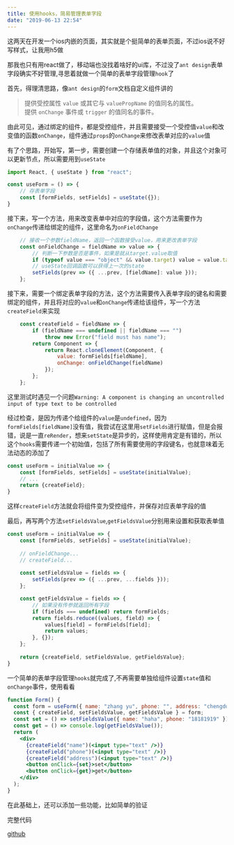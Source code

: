 ```yaml
---
title: 使用hooks，简易管理表单字段
date: "2019-06-13 22:54"
---
```


这两天在开发一个ios内嵌的页面，其实就是个挺简单的表单页面，不过ios说不好写样式，让我用h5做

那我也只有用react做了，移动端也没找着啥好的ui库，不过没了`ant design`表单字段确实不好管理,寻思着就做一个简单的表单字段管理`hook`了

首先，得理清思路，像`ant design`的`form`文档自定义组件讲的

> 提供受控属性 `value` 或其它与 `valuePropName` 的值同名的属性。<br/>
 提供 `onChange` 事件或 `trigger` 的值同名的事件。

由此可见，通过绑定的组件，都是受控组件，并且需要接受一个受控值`value`和改变值的函数`onChange`，组件通过`props`的`onChange`来修改表单对应的`value`值

有了个思路，开始写，第一步，需要创建一个存储表单值的对象，并且这个对象可以更新节点，所以需要用到`useState`

``` jsx
import React, { useState } from "react";

const useForm = () => {
    // 存表单字段
    const [formFields, setFields] = useState({});
}
```

接下来，写一个方法，用来改变表单中对应的字段值，这个方法需要作为`onChange`传递给绑定的组件，这里命名为`onFieldChange`

```jsx
    // 接收一个参数fieldName，返回一个函数接受value，用来更改表单字段
    const onFieldChange = fieldName => value => {
        // 判断一下参数是否是事件，如果是就从target.value取值
        if (typeof value === "object" && value.target) value = value.target.value;
        // useState回调函数可以获得上一次的state
        setFields(prev => ({ ...prev, [fieldName]: value }));
    };
```

接下来，需要一个绑定表单字段的方法，这个方法需要传入表单字段的键名和需要绑定的组件，并且将对应的`value`和`onChange`传递给该组件，写一个方法`createField`来实现

```jsx
    const createField = fieldName => {
        if (fieldName === undefined || fieldName === "")
            throw new Error("field must has name");
        return Component => {
            return React.cloneElement(Component, {
                value: formFields[fieldName],
                onChange: onFieldChange(fieldName)
            });
        };
    };
```

这里测试时遇见一个问题`Warning: A component is changing an uncontrolled input of type text to be controlled`

经过检查，是因为传递个给组件的`value`是`undefined`，因为`formFields[fieldName]`没有值，我尝试在这里用`setFields`进行赋值，但是会报错，说是一直`reRender`，想来`setState`是异步的，这样使用肯定是有错的，所以这个`hooks`需要传递一个初始值，包括了所有需要使用的字段键名，也就意味着无法动态的添加了

```jsx
const useForm = initialValue => {
    const [formFields, setFields] = useState(initialValue);
    // ...
    return {createField};
}
```
这样`createField`方法就会将组件变为受控组件，并保存对应表单字段的值

最后，再写两个方法`setFieldsValue`,`getFieldsValue`分别用来设置和获取表单值

```jsx
const useForm = initialValue => {
    const [formFields, setFields] = useState(initialValue);
    
    // onFieldChange...
    // createField...
    
    const setFieldsValue = fields => {
        setFields(prev => ({ ...prev, ...fields }));
    };

    const getFieldsValue = fields => {
        // 如果没有传参就返回所有字段
        if (fields === undefined) return formFields;
        return fields.reduce((values, field) => {
            values[field] = formFields[field];
            return values;
        }, {});
    };
    
    return {createField, setFieldsValue, getFieldsValue};
}
```
一个简单的表单字段管理`hooks`就完成了,不再需要单独给组件设置`state`值和`onChange`事件，使用看看
```jsx
function Form() {
  const form = useForm({ name: "zhang yu", phone: "", address: "chengdu" });
  const { createField, setFieldsValue, getFieldsValue } = form;
  const set = () => setFieldsValue({ name: "haha", phone: "18181919" });
  const get = () => console.log(getFieldsValue());
  return (
    <div>
      {createField("name")(<input type="text" />)}
      {createField("phone")(<input type="text" />)}
      {createField("address")(<input type="text" />)}
      <button onClick={set}>set</button>
      <button onClick={get}>get</button>
    </div>
  );
}
```
在此基础上，还可以添加一些功能，比如简单的验证

完整代码

[github](https://github.com/zhangyu1818/useform)
